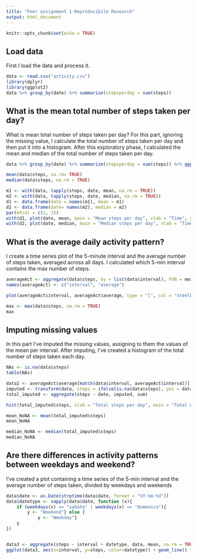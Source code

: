 ---
title: "Peer assignment 1-Reproducibile Research"
output: html_document
---

```{r setup, include=FALSE}
knitr::opts_chunk$set(echo = TRUE)
```

## Load data

First I load the data and process it.

```{r }
data <- read.csv("activity.csv")
library(dplyr)
library(ggplot2)
data %>% group_by(date) %>% summarize(stepsperday = sum(steps))
```

## What is the mean total number of steps taken per day?

What is mean total number of steps taken per day? For this part, ignoring the missing value, I calculate the total number of steps taken per day and then put it into a histogram. After this exploratory phase, I calculated the mean and median of the total number of steps taken per day.

```{r}
data %>% group_by(date) %>% summarize(stepsperday = sum(steps)) %>% ggplot(aes(x = stepsperday)) + geom_histogram(bins = 20) + ggtitle("Total number of steps per day") + xlab("Steps per day")

mean(data$steps, na.rm= TRUE)
median(data$steps, na.rm = TRUE)

m1 <- with(data, tapply(steps, date, mean, na.rm = TRUE))
m2 <- with(data, tapply(steps, date, median, na.rm = TRUE))
d1 <- data.frame(date = names(m1), mean = m1)
d2 <- data.frame(date= names(m2), median = m2)
par(mfcol = c(1, 2))
with(d1, plot(date, mean, main = "Mean steps per day", xlab = "Time", ylab = "Mean"))
with(d2, plot(date, median, main = "Median steps per day", xlab = "Time", ylab = "Median"))
```

## What is the average daily activity pattern?

I create a time series plot of the 5-minute interval and the average number of steps taken, averaged across all days. I calculated which 5-min interval contains the max number of steps.

```{r}
averageAct <- aggregate(data$steps, by = list(data$interval), FUN = mean, na.rm = TRUE)
names(averageAct) <- c("interval", "average")

plot(averageAct$interval, averageAct$average, type = "l", col = "steelblue", lwd = 2, xlab = "Intervals", ylab = "Average n of steps")

max <- max(data$steps, na.rm = TRUE)
max
```

## Imputing missing values

In this part I've imputed the missing values, assigning to them the values of the mean per interval. After imputing, I've created a histogram of the total number of steps taken each day.

```{r}
NAs <- is.na(data$steps)
table(NAs)

data2 <- averageAct$average[match(data$interval, averageAct$interval)]
imputed <- transform(data, steps = ifelse(is.na(data$steps), yes = data2, no = data$steps))
total_imputed <- aggregate(steps ~ date, imputed, sum)

hist(total_imputed$steps, xlab = "Total steps per day", main = "Total number of steps taken each day", breaks = 10, col = "steelblue", ylim = c(0, 30))

mean_NoNA <- mean(total_imputed$steps)
mean_NoNA

median_NoNA <- median(total_imputed$steps)
median_NoNA
```

## Are there differences in activity patterns between weekdays and weekend?

I've created a plot containing a time series of the 5-min interval and the average number of steps taken, divided by weekdays and weekends

```{r}
data$date <- as.Date(strptime(data$date, format = "%Y-%m-%d"))
data$datetype <- sapply(data$date, function (x){
    if (weekdays(x) == "sabato" | weekdays(x) == "domenica"){
        y <- "Weekend"} else {
            y <- "Weekday"}
    y
})


data3 <- aggregate(steps ~ interval + datetype, data, mean, na.rm = TRUE)
ggplot(data3, aes(x=interval, y=steps, color=datetype)) + geom_line() + facet_wrap(~datetype, ncol = 1, nrow= 2) + labs(title = "Average daily steps by type of date", x= "Interval", y= "Average number of steps")
```